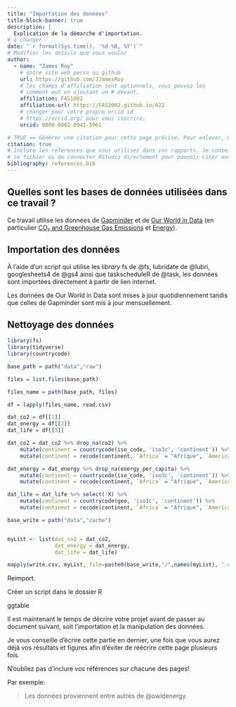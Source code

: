```yaml
---
title: "Importation des données"
title-block-banner: true
description: | 
  Explication de la démarche d'importation.
# à changer
date: "`r format(Sys.time(), '%d %B, %Y')`"
# Modifier les détails que vous voulez
author:
  - name: "James Roy"
    # Votre site web perso ou github
    url: https://github.com/JJamesRoy
    # les champs d'affiliation sont optionnels, vous pouvez les
    # comment out en ajoutant un # devant.
    affiliation: FAS1002
    affiliation-url: https://FAS1002.github.io/A22
    # changer pour votre propre orcid id
    # https://orcid.org/ pour vous inscrire.
    orcid: 0000-0002-0941-5961

# TRUE == Générer une citation pour cette page précise. Pour enlever, mettre false.
citation: true
# Inclure les références que vous utilisez dans vos rapports. Je conseille Zotero pour construire
# ce fichier ou de connecter RStudio directement pour pouvoir citer avec @nom-de-reference.
bibliography: references.bib
---
```


## Quelles sont les bases de données utilisées dans ce travail ?

Ce travail utilise les données de [Gapminder](https://www.gapminder.org/) et de [Our World in Data](https://ourworldindata.org/) (en particulier [CO₂ and Greenhouse Gas Emissions](https://github.com/owid/co2-data) et [Energy](https://ourworldindata.org/energy)).

## Importation des données

À l'aide d'un script qui utilise les *library* fs de @fs, lubridate de @lubri, googlesheets4 de @gs4 ainsi que taskscheduleR de @task, les données sont importées directement à partir de lien internet.

Les données de Our World in Data sont mises à jour quotidiennement tandis que celles de Gapminder sont mis à jour mensuellement.

## Nettoyage des données

```r
library(fs)
library(tidyverse)
library(countrycode)
```

```r
base_path = path("data","raw")

files = list.files(base_path)

files_name = path(base_path, files)

df = lapply(files_name, read.csv)

dat_co2 = df[[1]]
dat_energy = df[[2]]
dat_life = df[[3]]
```

```r
dat_co2 = dat_co2 %>% drop_na(co2) %>% 
    mutate(continent = countrycode(iso_code, 'iso3c', 'continent')) %>%
    mutate(continent = recode(continent, `Africa` = "Afrique", `Americas` = "Amériques", `Asia` = "Asie", `Oceania` = "Océanie"))
```

```r
dat_energy = dat_energy %>% drop_na(energy_per_capita) %>% 
    mutate(continent = countrycode(iso_code, 'iso3c', 'continent')) %>% 
    mutate(continent = recode(continent, `Africa` = "Afrique", `Americas` = "Amériques", `Asia` = "Asie", `Oceania` = "Océanie"))
```

```r
dat_life = dat_life %>% select(-X) %>% 
    mutate(continent = countrycode(geo, 'iso3c', 'continent')) %>% 
    mutate(continent = recode(continent, `Africa` = "Afrique", `Americas` = "Amériques", `Asia` = "Asie", `Oceania` = "Océanie"))
```

```r
base_write = path("data","cache")


myList <- list(dat_co2 = dat_co2, 
               dat_energy = dat_energy,
               dat_life = dat_life)

mapply(write.csv, myList, file=paste0(base_write,"/",names(myList), '.csv'))
```

Reimport.

Créer un script dans le dossier R

ggtable

Il est maintenant le temps de décrire votre projet avant de passer au document suivant, soit l'importation et la manipulation des données.

Je vous conseille d'écrire cette partie en dernier, une fois que vous aurez déjà vos résultats et figures afin d'éviter de réécrire cette page plusieurs fois.

::: callout-important
N'oubliez pas d'inclure vos références sur chacune des pages!
:::

Par exemple:

> Les données proviennent entre autres de @owidenergy.
